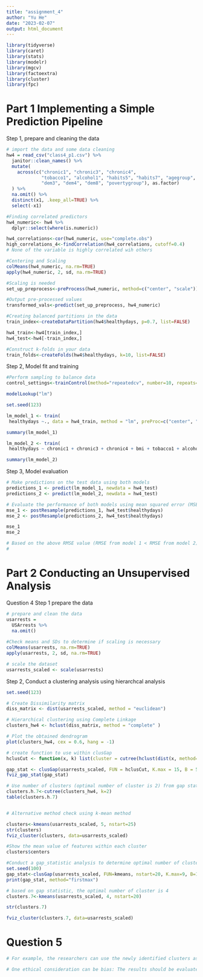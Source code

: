 ```yaml
---
title: "assignment_4"
author: "Yu He"
date: "2023-02-07"
output: html_document
---
```


```r
library(tidyverse)
library(caret)
library(stats)
library(modelr)
library(mgcv)
library(factoextra)
library(cluster)
library(fpc)

```

# Part 1 Implementing a Simple Prediction Pipeline
Step 1, prepare and cleaning the data
```r
# import the data and some data cleaning
hw4 = read_csv("class4_p1.csv") %>% 
  janitor::clean_names() %>% 
  mutate(
    across(c("chronic1", "chronic3", "chronic4",
             "tobacco1", "alcohol1", "habits5", "habits7", "agegroup", 
             "dem3", "dem4", "dem8", "povertygroup"), as.factor)
  ) %>% 
  na.omit() %>% 
  distinct(x1, .keep_all=TRUE) %>% 
  select(-x1)

#Finding correlated predictors
hw4_numeric<- hw4 %>% 
  dplyr::select(where(is.numeric))

hw4_correlations<-cor(hw4_numeric, use="complete.obs")
high_correlations_4<-findCorrelation(hw4_correlations, cutoff=0.4)
# None of the variable is highly correlated wih others

#Centering and Scaling
colMeans(hw4_numeric, na.rm=TRUE)
apply(hw4_numeric, 2, sd, na.rm=TRUE)

#Scaling is needed
set_up_preprocess<-preProcess(hw4_numeric, method=c("center", "scale"))

#Output pre-processed values
transformed_vals<-predict(set_up_preprocess, hw4_numeric)

#Creating balanced partitions in the data
train_index<-createDataPartition(hw4$healthydays, p=0.7, list=FALSE)

hw4_train<-hw4[train_index,]
hw4_test<-hw4[-train_index,]

#Construct k-folds in your data
train_folds<-createFolds(hw4$healthydays, k=10, list=FALSE)
```

Step 2, Model fit and training
```r
#Perform sampling to balance data
control_settings<-trainControl(method="repeatedcv", number=10, repeats=10)

modelLookup("lm")

set.seed(123)

lm_model_1 <- train(
 healthydays ~., data = hw4_train, method = "lm", preProc=c("center", "scale"), trControl = control_settings)

summary(lm_model_1)

lm_model_2 <- train(
 healthydays ~ chronic1 + chronic3 + chronic4 + bmi + tobacco1 + alcohol1 + gpaq8totmin + gpaq11days, data = hw4_train, method = "lm", preProc=c("center", "scale"), trControl = control_settings)

summary(lm_model_2)
```


Step 3, Model evaluation
```r
# Make predictions on the test data using both models
predictions_1 <- predict(lm_model_1, newdata = hw4_test)
predictions_2 <- predict(lm_model_2, newdata = hw4_test)

# Evaluate the performance of both models using mean squared error (MSE)
mse_1 <- postResample(predictions_1, hw4_test$healthydays)
mse_2 <- postResample(predictions_2, hw4_test$healthydays)

mse_1
mse_2

# Based on the above RMSE value (RMSE from model 1 < RMSE from model 2), we think the linear model 1 is the preferred model
# 
```


# Part 2 Conducting an Unsupervised Analysis
Question 4
Step 1 prepare the data
```r
# prepare and clean the data
usarrests = 
  USArrests %>% 
  na.omit()
  
#Check means and SDs to determine if scaling is necessary
colMeans(usarrests, na.rm=TRUE)
apply(usarrests, 2, sd, na.rm=TRUE)

# scale the dataset
usarrests_scaled <- scale(usarrests)
```

Step 2, Conduct a clustering analysis using hierarchcal analysis
```r
set.seed(123)

# Create Dissimilarity matrix
diss_matrix <- dist(usarrests_scaled, method = "euclidean")

# Hierarchical clustering using Complete Linkage
clusters_hw4 <- hclust(diss_matrix, method = "complete" )

# Plot the obtained dendrogram
plot(clusters_hw4, cex = 0.6, hang = -1)

# create function to use within clusGap
hclusCut <- function(x, k) list(cluster = cutree(hclust(dist(x, method="euclidian"), method="average"), k=k))

gap_stat <- clusGap(usarrests_scaled, FUN = hclusCut, K.max = 15, B = 50)
fviz_gap_stat(gap_stat)

# Use number of clusters (optimal number of cluster is 2) from gap statistic to obtain cluster assignment for each observation
clusters.h.7<-cutree(clusters_hw4, k=2)
table(clusters.h.7)


# Alternative method check using k-mean method

clusters<-kmeans(usarrests_scaled, 5, nstart=25)
str(clusters)
fviz_cluster(clusters, data=usarrests_scaled)

#Show the mean value of features within each cluster
clusters$centers

#Conduct a gap_statistic analysis to determine optimal number of clusters
set.seed(100)
gap_stat<-clusGap(usarrests_scaled, FUN=kmeans, nstart=20, K.max=9, B=10)
print(gap_stat, method="firstmax")

# based on gap statistic, the optimal number of cluster is 4
clusters.7<-kmeans(usarrests_scaled, 4, nstart=20)

str(clusters.7)

fviz_cluster(clusters.7, data=usarrests_scaled)

```

# Question 5
```r
# For example, the researchers can use the newly identified clusters as an exposure and compare the socio-economic characteristics (such as median household income, education level, etc.) between the states in each cluster to see if there is a difference.

# One ethical consideration can be bias: The results should be evaluated for potential bias, such as selection bias or measurement bias, and appropriate steps should be taken to minimize or control for these biases. The bias can originated from the the data collection process or collection method of USArrests data. When we train our algorithm, we should be careful of the outliers, overfitting and underfitting.
```






